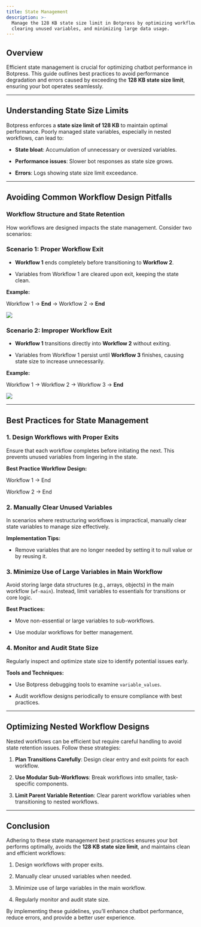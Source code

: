 ```yaml
---
title: State Management
description: >-
  Manage the 128 KB state size limit in Botpress by optimizing workflows,
  clearing unused variables, and minimizing large data usage.
---
```


## **Overview**

Efficient state management is crucial for optimizing chatbot performance in Botpress. This guide outlines best practices to avoid performance degradation and errors caused by exceeding the **128 KB state size limit**, ensuring your bot operates seamlessly.

***

## **Understanding State Size Limits**

Botpress enforces a **state size limit of 128 KB** to maintain optimal performance. Poorly managed state variables, especially in nested workflows, can lead to:

* **State bloat**: Accumulation of unnecessary or oversized variables.

* **Performance issues**: Slower bot responses as state size grows.

* **Errors**: Logs showing state size limit exceedance.

***

## **Avoiding Common Workflow Design Pitfalls**

### **Workflow Structure and State Retention**

How workflows are designed impacts the state management. Consider two scenarios:

### **Scenario 1: Proper Workflow Exit**

* **Workflow 1** ends completely before transitioning to **Workflow 2**.

* Variables from Workflow 1 are cleared upon exit, keeping the state clean.

**Example:**

Workflow 1 → **End** → Workflow 2 → **End**

<img src="./assets/workflow-example.png" />

### **Scenario 2: Improper Workflow Exit**

* **Workflow 1** transitions directly into **Workflow 2** without exiting.

* Variables from Workflow 1 persist until **Workflow 3** finishes, causing state size to increase unnecessarily.

**Example:**

Workflow 1 → Workflow 2 → Workflow 3 → **End**

<img src="./assets/improper-workflow-exit.png" />

***

## **Best Practices for State Management**

### **1. Design Workflows with Proper Exits**

Ensure that each workflow completes before initiating the next. This prevents unused variables from lingering in the state.

**Best Practice Workflow Design:**

Workflow 1 → End

Workflow 2 → End

### **2. Manually Clear Unused Variables**

In scenarios where restructuring workflows is impractical, manually clear state variables to manage size effectively.

**Implementation Tips:**

* Remove variables that are no longer needed by setting it to null value or by reusing it.

### **3. Minimize Use of Large Variables in Main Workflow**

Avoid storing large data structures (e.g., arrays, objects) in the main workflow (`wf-main`). Instead, limit variables to essentials for transitions or core logic.

**Best Practices:**

* Move non-essential or large variables to sub-workflows.

* Use modular workflows for better management.

### **4. Monitor and Audit State Size**

Regularly inspect and optimize state size to identify potential issues early.

**Tools and Techniques:**

* Use Botpress debugging tools to examine `variable_values`.

* Audit workflow designs periodically to ensure compliance with best practices.

***

## **Optimizing Nested Workflow Designs**

Nested workflows can be efficient but require careful handling to avoid state retention issues. Follow these strategies:

1. **Plan Transitions Carefully**: Design clear entry and exit points for each workflow.

2. **Use Modular Sub-Workflows**: Break workflows into smaller, task-specific components.

3. **Limit Parent Variable Retention**: Clear parent workflow variables when transitioning to nested workflows.

***

## **Conclusion**

Adhering to these state management best practices ensures your bot performs optimally, avoids the **128 KB state size limit**, and maintains clean and efficient workflows:

1. Design workflows with proper exits.

2. Manually clear unused variables when needed.

3. Minimize use of large variables in the main workflow.

4. Regularly monitor and audit state size.

By implementing these guidelines, you’ll enhance chatbot performance, reduce errors, and provide a better user experience.
